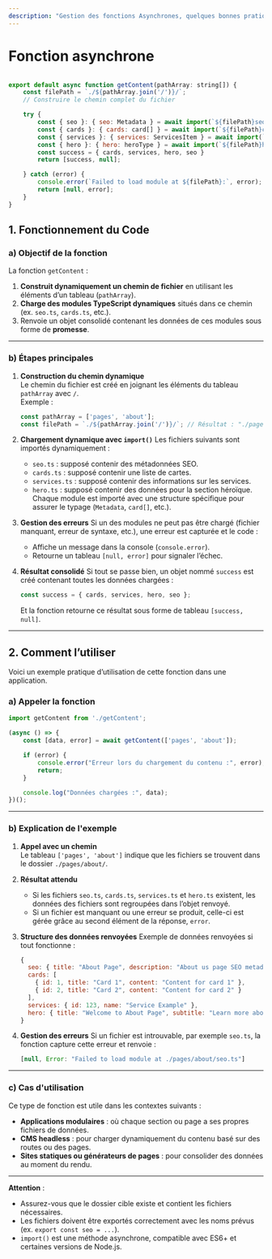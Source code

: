 ```yaml
---
description: "Gestion des fonctions Asynchrones, quelques bonnes pratiques."
---
```

# Fonction asynchrone

``` javascript

export default async function getContent(pathArray: string[]) {
    const filePath = `./${pathArray.join('/')}/`;
    // Construire le chemin complet du fichier

    try {
        const { seo }: { seo: Metadata } = await import(`${filePath}seo.ts`);
        const { cards }: { cards: card[] } = await import(`${filePath}cards.ts`);
        const { services }: { services: ServicesItem } = await import(`${filePath}services.ts`);
        const { hero }: { hero: heroType } = await import(`${filePath}hero.ts`);
        const success = { cards, services, hero, seo }
        return [success, null];

    } catch (error) {
        console.error(`Failed to load module at ${filePath}:`, error);
        return [null, error];
    }
}
```

## **1. Fonctionnement du Code**

### **a) Objectif de la fonction**
La fonction `getContent` :
1. **Construit dynamiquement un chemin de fichier** en utilisant les éléments d’un tableau (`pathArray`).
2. **Charge des modules TypeScript dynamiques** situés dans ce chemin (ex. `seo.ts`, `cards.ts`, etc.).
3. Renvoie un objet consolidé contenant les données de ces modules sous forme de **promesse**.

---

### **b) Étapes principales**

1. **Construction du chemin dynamique**  
   Le chemin du fichier est créé en joignant les éléments du tableau `pathArray` avec `/`.  
   Exemple : 
   ```typescript
   const pathArray = ['pages', 'about'];
   const filePath = `./${pathArray.join('/')}/`; // Résultat : "./pages/about/"
   ```

2. **Chargement dynamique avec `import()`**
   Les fichiers suivants sont importés dynamiquement :
   - `seo.ts` : supposé contenir des métadonnées SEO.
   - `cards.ts` : supposé contenir une liste de cartes.
   - `services.ts` : supposé contenir des informations sur les services.
   - `hero.ts` : supposé contenir des données pour la section héroïque.  
   Chaque module est importé avec une structure spécifique pour assurer le typage (`Metadata`, `card[]`, etc.).

3. **Gestion des erreurs**
   Si un des modules ne peut pas être chargé (fichier manquant, erreur de syntaxe, etc.), une erreur est capturée et le code :
   - Affiche un message dans la console (`console.error`).
   - Retourne un tableau `[null, error]` pour signaler l’échec.

4. **Résultat consolidé**
   Si tout se passe bien, un objet nommé `success` est créé contenant toutes les données chargées :  
   ```typescript
   const success = { cards, services, hero, seo };
   ```
   Et la fonction retourne ce résultat sous forme de tableau `[success, null]`.

---

## **2. Comment l’utiliser**

Voici un exemple pratique d’utilisation de cette fonction dans une application.

### **a) Appeler la fonction**
```typescript
import getContent from './getContent';

(async () => {
    const [data, error] = await getContent(['pages', 'about']);

    if (error) {
        console.error("Erreur lors du chargement du contenu :", error);
        return;
    }

    console.log("Données chargées :", data);
})();
```

---

### **b) Explication de l'exemple**
1. **Appel avec un chemin**  
   Le tableau `['pages', 'about']` indique que les fichiers se trouvent dans le dossier `./pages/about/`.

2. **Résultat attendu**
   - Si les fichiers `seo.ts`, `cards.ts`, `services.ts` et `hero.ts` existent, les données des fichiers sont regroupées dans l’objet renvoyé.
   - Si un fichier est manquant ou une erreur se produit, celle-ci est gérée grâce au second élément de la réponse, `error`.

3. **Structure des données renvoyées**
   Exemple de données renvoyées si tout fonctionne :
   ```javascript
   {
     seo: { title: "About Page", description: "About us page SEO metadata" },
     cards: [
       { id: 1, title: "Card 1", content: "Content for card 1" },
       { id: 2, title: "Card 2", content: "Content for card 2" }
     ],
     services: { id: 123, name: "Service Example" },
     hero: { title: "Welcome to About Page", subtitle: "Learn more about us" }
   }
   ```

4. **Gestion des erreurs**
   Si un fichier est introuvable, par exemple `seo.ts`, la fonction capture cette erreur et renvoie :
   ```javascript
   [null, Error: "Failed to load module at ./pages/about/seo.ts"]
   ```

---

### **c) Cas d'utilisation**
Ce type de fonction est utile dans les contextes suivants :
- **Applications modulaires** : où chaque section ou page a ses propres fichiers de données.
- **CMS headless** : pour charger dynamiquement du contenu basé sur des routes ou des pages.
- **Sites statiques ou générateurs de pages** : pour consolider des données au moment du rendu.

---

**Attention** :  
- Assurez-vous que le dossier cible existe et contient les fichiers nécessaires.  
- Les fichiers doivent être exportés correctement avec les noms prévus (ex. `export const seo = ...`).  
- `import()` est une méthode asynchrone, compatible avec ES6+ et certaines versions de Node.js.